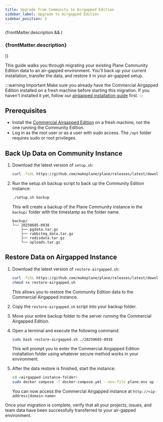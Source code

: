 ```yaml
---
title: Upgrade from Community to Airgapped Edition
sidebar_label: Upgrade to Airgapped Edition
sidebar_position: 3
---
```


{frontMatter.description && (

<h3 className="description">{frontMatter.description}</h3>
)}

This guide walks you through migrating your existing Plane Community Edition data
to an air-gapped environment. You'll back up your current installation, transfer
the data, and restore it in your air-gapped setup.

:::warning Important
Make sure you already have the Commercial Airgapped Edition installed on a fresh
machine before starting this migration. If you haven't installed it yet, follow
our [airgapped installation guide](/self-hosting/methods/airgapped-edition)
first.
:::

## Prerequisites

- Install the [Commercial Airgapped Edition](/self-hosting/methods/airgapped-edition) on a fresh machine, not the one running the Community Edition.
- Log in as the root user or as a user with sudo access. The `/opt` folder requires sudo or root privileges.

## Back Up Data on Community Instance

1. Download the latest version of `setup.sh`:

   ```bash
   curl -fsSL https://github.com/makeplane/plane/releases/latest/download/setup.sh -o setup.sh
   ```

2. Run the setup.sh backup script to back up the Community Edition instance:

   ```bash
   ./setup.sh backup
   ```

   This will create a backup of the Plane Community instance in the `backup/`
   folder with the timestamp as the folder name.

   ```
   backup/
   └── 20250605-0938
       ├── pgdata.tar.gz
       ├── rabbitmq_data.tar.gz
       ├── redisdata.tar.gz
       └── uploads.tar.gz
   ```

## Restore Data on Airgapped Instance

1. Download the latest version of `restore-airgapped.sh`:

   ```bash
   curl -fsSL https://github.com/makeplane/plane/releases/latest/download/restore-airgapped.sh -o restore-airgapped.sh
   chmod +x restore-airgapped.sh
   ```

   This allows you to restore the Community Edition data to the Commercial
   Airgapped instance.

2. Copy the `restore-airgapped.sh` script into your backup folder.

3. Move your entire backup folder to the server running the Commercial Airgapped Edition.

4. Open a terminal and execute the following command:

   ```bash
   sudo bash restore-airgapped.sh ./20250605-0938
   ```

   This will prompt you to enter the Commercial Airgapped Edition installation
   folder using whatever secure method works in your environment.

5. After the data restore is finished, start the instance:

   ```bash
   cd <airgapped-instance-folder>
   sudo docker compose -f docker-compose.yml --env-file plane.env up -d
   ```

   You can now access the Commercial Airgapped instance at
   `http://<ip-address|domain-name>`

Once your migration is complete, verify that all your projects, issues, and team
data have been successfully transferred to your air-gapped environment.
